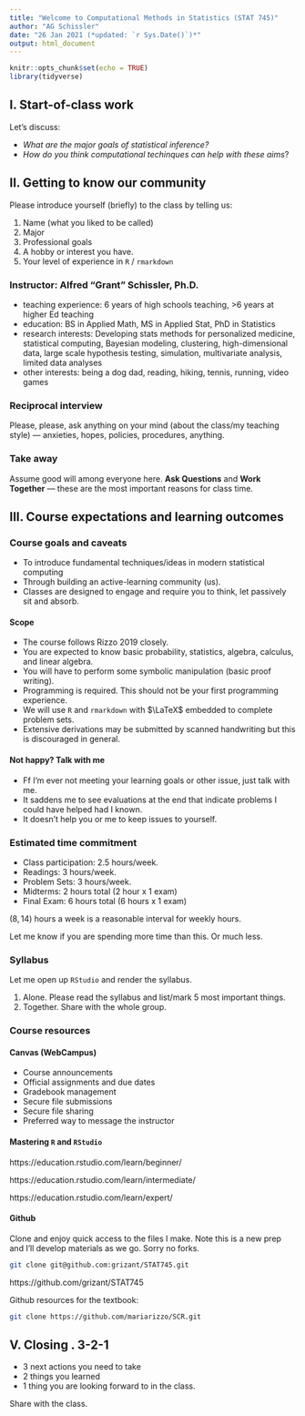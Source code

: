 ```yaml
---
title: "Welcome to Computational Methods in Statistics (STAT 745)"
author: "AG Schissler"
date: "26 Jan 2021 (*updated: `r Sys.Date()`)*"
output: html_document
---
```


```r
knitr::opts_chunk$set(echo = TRUE)
library(tidyverse)
```

## I. Start-of-class work

Let's discuss:

- *What are the major goals of statistical inference?*
- *How do you think computational techinques can help with these aims*?

## II. Getting to know our community

Please introduce yourself (briefly) to the class by telling us:

1) Name (what you liked to be called)
2) Major
3) Professional goals
4) A hobby or interest you have.
5) Your level of experience in `R` / `rmarkdown`

### Instructor: Alfred "Grant" Schissler, Ph.D.

- teaching experience: 6 years of high schools teaching, >6 years at higher Ed teaching
- education: BS in Applied Math, MS in Applied Stat, PhD in Statistics
- research interests: Developing stats methods for personalized medicine, statistical computing, Bayesian modeling, clustering, high-dimensional data, large scale hypothesis testing, simulation, multivariate analysis, limited data analyses
- other interests: being a dog dad, reading, hiking, tennis, running, video games

### Reciprocal interview

Please, please, ask anything on your mind (about the class/my teaching style) --- anxieties, hopes, policies, procedures, anything.

### Take away

Assume good will among everyone here. **Ask Questions** and **Work Together** --- these are the most important reasons for class time.

## III. Course expectations and learning outcomes

### Course goals and caveats

- To introduce fundamental techniques/ideas in modern statistical computing
- Through building an active-learning community (us).
- Classes are designed to engage and require you to think, let passively sit and absorb.

#### Scope

- The course follows Rizzo 2019 closely.  
- You are expected to know basic probability, statistics, algebra, calculus, and linear algebra.
- You will have to perform some symbolic manipulation (basic proof writing).
- Programming is required. This should not be your first programming experience.
- We will use `R` and `rmarkdown` with $\LaTeX$ embedded to complete problem sets.
- Extensive derivations may be submitted by scanned handwriting but this is discouraged in general.

#### Not happy? Talk with me

- Ff I'm ever not meeting your learning goals or other issue, just talk with me.
- It saddens me to see evaluations at the end that indicate problems I could have helped had I known.
- It doesn't help you or me to keep issues to yourself.

### Estimated time commitment

- Class participation: 2.5 hours/week.  
- Readings: 3 hours/week.  
- Problem Sets: 3 hours/week.  
- Midterms: 2 hours total (2 hour x 1 exam)  
- Final Exam: 6 hours total (6 hours x 1 exam)  

$(8, 14)$ hours a week is a reasonable interval for weekly hours.

Let me know if you are spending more time than this. Or much less.

### Syllabus

Let me open up `RStudio` and render the syllabus.

1. Alone. Please read the syllabus and list/mark 5 most important things.
2. Together. Share with the whole group.

### Course resources

#### Canvas (WebCampus)

- Course announcements
- Official assignments and due dates
- Gradebook management
- Secure file submissions
- Secure file sharing
- Preferred way to message the instructor

#### Mastering `R` and `RStudio`

https://education.rstudio.com/learn/beginner/

https://education.rstudio.com/learn/intermediate/

https://education.rstudio.com/learn/expert/

#### Github

Clone and enjoy quick access to the files I make. Note this is a new prep and I'll develop materials as we go. Sorry no forks.

```bash
git clone git@github.com:grizant/STAT745.git
```

https://github.com/grizant/STAT745

Github resources for the textbook:

```bash
git clone https://github.com/mariarizzo/SCR.git
```

## V. Closing . 3-2-1

- 3 next actions you need to take
- 2 things you learned
- 1 thing you are looking forward to in the class.

Share with the class.
